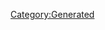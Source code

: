 {{Database/Music/MusicInfo
 |ID=121
 |Cov=122
 |Cd=26
 |Nam=59
 |Div=59
 |Ma=1
 |SerieId=3
 |SerieLogoId=3
 |WavId=122
 |VariationId=0
 |Dsc=59
 |Strt=10
 |ValkyrieBattle=1
 |ValkyrieIntro=9998
 |ValkyrieIntroSky=9999
 |DivaSolo=0
 |DivaMulti=2
 |Exp=1
}}
[[Category:Generated]]
